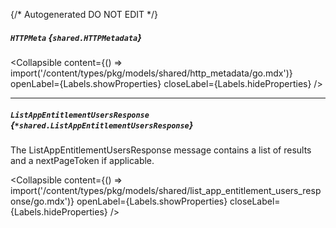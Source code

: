 {/* Autogenerated DO NOT EDIT  */}

##### `HTTPMeta` *{`shared.HTTPMetadata`}*

<Collapsible content={() => import('/content/types/pkg/models/shared/http_metadata/go.mdx')} openLabel={Labels.showProperties} closeLabel={Labels.hideProperties} />


---
##### `ListAppEntitlementUsersResponse` *{`*shared.ListAppEntitlementUsersResponse`}*
The ListAppEntitlementUsersResponse message contains a list of results and a nextPageToken if applicable.

<Collapsible content={() => import('/content/types/pkg/models/shared/list_app_entitlement_users_response/go.mdx')} openLabel={Labels.showProperties} closeLabel={Labels.hideProperties} />



